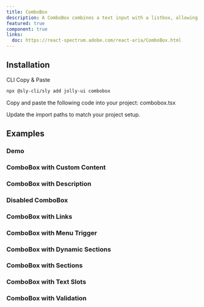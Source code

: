 ```yaml
---
title: ComboBox
description: A ComboBox combines a text input with a listbox, allowing users to filter a list of options to items matching a query.
featured: true
component: true
links:
  doc: https://react-spectrum.adobe.com/react-aria/ComboBox.html
---
```


<ComponentPreview name="combobox-demo" />

## Installation

<Tabs defaultValue="cli">

<TabsList>
  <TabsTrigger value="cli">CLI</TabsTrigger>
  <TabsTrigger value="manual">Copy & Paste</TabsTrigger>
</TabsList>

<TabsContent value="cli">

```bash
npx @sly-cli/sly add jolly-ui combobox
```

</TabsContent>

<TabsContent value="manual">

<Steps>

<Step>Copy and paste the following code into your project: combobox.tsx</Step>

<ComponentSource name="combobox" />

<Step>Update the import paths to match your project setup.</Step>

</Steps>

</TabsContent>

</Tabs>

## Examples

### Demo

<ComponentPreview name="combobox-demo" />

### ComboBox with Custom Content

<ComponentPreview name="combobox-content" />

### ComboBox with Description

<ComponentPreview name="combobox-description" />

### Disabled ComboBox

<ComponentPreview name="combobox-disabled" />

### ComboBox with Links

<ComponentPreview name="combobox-links" />

### ComboBox with Menu Trigger

<ComponentPreview name="combobox-menu-trigger" />

### ComboBox with Dynamic Sections

<ComponentPreview name="combobox-sections-dynamic" />

### ComboBox with Sections

<ComponentPreview name="combobox-sections" />

### ComboBox with Text Slots

<ComponentPreview name="combobox-text-slots" />

### ComboBox with Validation

<ComponentPreview name="combobox-validation" />
